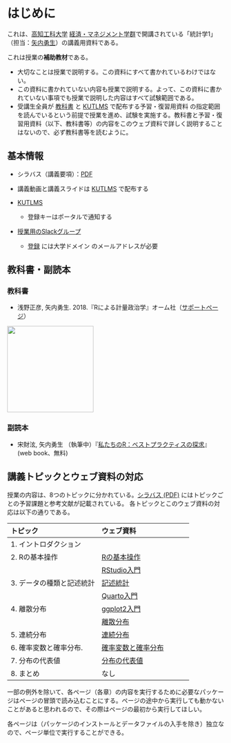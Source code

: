 # はじめに

これは、[高知工科大学](https://www.kochi-tech.ac.jp/) [経済・マネジメント学群](https://www.kochi-tech.ac.jp/academics/mng/)で開講されている「統計学1」（担当：[矢内勇生](https://yukiyanai.github.io/jp/)）の講義用資料である。


:::callout-warning
これは授業の**補助教材**である。

- 大切なことは授業で説明する。この資料にすべて書かれているわけではない。
- この資料に書かれていない内容も授業で説明する。よって、この資料に書かれていない事項でも授業で説明した内容はすべて試験範囲である。
- 受講生全員が [教科書](index.html#sec-textbook) と [KUTLMS](https://lms.kochi-tech.ac.jp/course/view.php?id=3775) で配布する予習・復習用資料 の指定範囲を読んでいるという前提で授業を進め、試験を実施する。教科書と予習・復習用資料（以下、教科書等）の内容をこのウェブ資料で詳しく説明することはないので、必ず教科書等を読むように。
:::

 
## 基本情報 {#sec-basicinfo}

- シラバス（講義要項）：[PDF](https://yukiyanai.github.io/jp/classes/stat1/docs/syllabus-stat1_2024-1Q.pdf)
- 講義動画と講義スライドは [KUTLMS](https://lms.kochi-tech.ac.jp/course/view.php?id=3775) で配布する
    
-   [KUTLMS](https://lms.kochi-tech.ac.jp/course/view.php?id=3775)
    -   登録キーはポータルで通知する
-   [授業用のSlackグループ](https://kut-stat1-2024.slack.com)
    -   [登録](https://join.slack.com/t/kut-stat1-2024/signup) には大学ドメイン のメールアドレスが必要

## 教科書・副読本 {#sec-refs}

### 教科書 {#sec-textbook}

- 浅野正彦, 矢内勇生. 2018.『Rによる計量政治学』オーム社（[サポートページ](https://github.com/yukiyanai/quant-methods-R)）

![](https://yukiyanai.github.io/jp/textbooks/images/quant-methods-R-cover.png){fig-alt="Rによる計量政治学" width="200"}

### 副読本 {#sec-rn4e}

- 宋財泫, 矢内勇生 （執筆中）『[私たちのR：ベストプラクティスの探求](http://www.jaysong.net/RBook/)』(web book、無料) 


## 講義トピックとウェブ資料の対応 {#sec-topics}

授業の内容は、8つのトピックに分かれている。[シラバス (PDF)](https://yukiyanai.github.io/jp/classes/stat1/docs/syllabus-stat1_2024-1Q.pdf) にはトピックごとの予習課題と参考文献が記載されている。 各トピックとこのウェブ資料の対応は以下の通りである。

| トピック                          | ウェブ資料                               |
|:-----------------------------------|:-----------------------------------|
| 1\. イントロダクション            |                                          |
| 2\. Rの基本操作                   | [Rの基本操作](intro-to-R.html)           |
|                                   | [RStudio入門](intro-to-RStudio.html)     |
| 3\. データの種類と記述統計        | [記述統計](descriptive-stat.html)        |
|                                   | [Quarto入門](intro-to-quarto.html)       |
| 4\. 離散分布                      | [ggplot2入門](intro-to-ggplot2.html)      |
|                                   | [離散分布](discrete-distributions.html)  |
| 5\. 連続分布                      | [連続分布](continuous-distributions.html)|
| 6\. 確率変数と確率分布.           | [確率変数と確率分布](rv-n-dist.html)     |
| 7\. 分布の代表値                  | [分布の代表値](stat-dist.html)           |
| 8\. まとめ                        | なし                                     |

:::callout-warning
一部の例外を除いて、各ページ（各章）の内容を実行するために必要なパッケージはページの冒頭で読み込むことにする。ページの途中から実行しても動かないことがあると思われるので、その際はページの最初から実行してほしい。

各ページは（パッケージのインストールとデータファイルの入手を除き）独立なので、ページ単位で実行することができる。
:::
